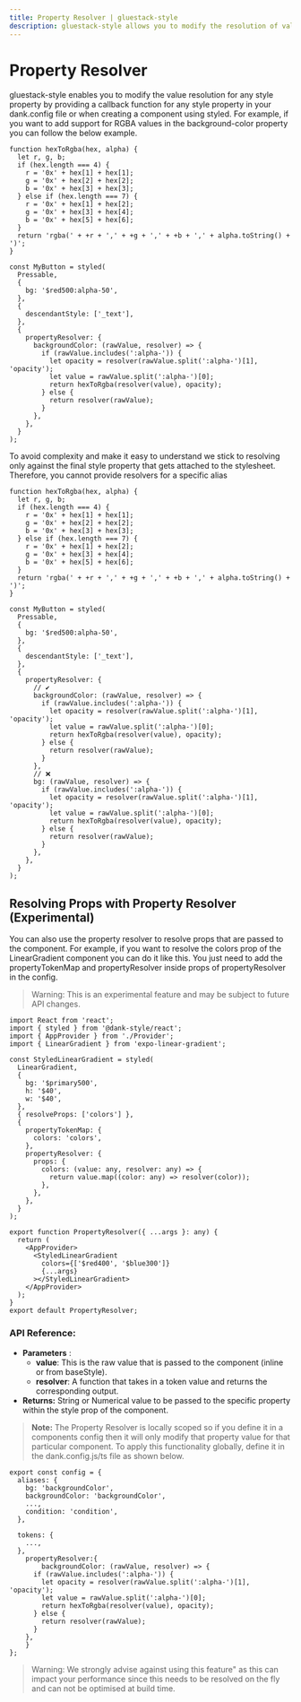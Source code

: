 ```yaml
---
title: Property Resolver | gluestack-style
description: gluestack-style allows you to modify the resolution of value of any style property that you pass by providing a callback function against any style property.
---
```



<Meta title="api/Property Resolver" />

# Property Resolver

gluestack-style enables you to modify the value resolution for any style property by providing a callback function for any style property in your dank.config file or when creating a component using styled. For example, if you want to add support for RGBA values in the background-color property you can follow the below example.

```tsx
function hexToRgba(hex, alpha) {
  let r, g, b;
  if (hex.length === 4) {
    r = '0x' + hex[1] + hex[1];
    g = '0x' + hex[2] + hex[2];
    b = '0x' + hex[3] + hex[3];
  } else if (hex.length === 7) {
    r = '0x' + hex[1] + hex[2];
    g = '0x' + hex[3] + hex[4];
    b = '0x' + hex[5] + hex[6];
  }
  return 'rgba(' + +r + ',' + +g + ',' + +b + ',' + alpha.toString() + ')';
}

const MyButton = styled(
  Pressable,
  {
    bg: '$red500:alpha-50',
  },
  {
    descendantStyle: ['_text'],
  },
  {
    propertyResolver: {
      backgroundColor: (rawValue, resolver) => {
        if (rawValue.includes(':alpha-')) {
          let opacity = resolver(rawValue.split(':alpha-')[1], 'opacity');
          let value = rawValue.split(':alpha-')[0];
          return hexToRgba(resolver(value), opacity);
        } else {
          return resolver(rawValue);
        }
      },
    },
  }
);
```

To avoid complexity and make it easy to understand we stick to resolving only against the final style property that gets attached to the stylesheet. Therefore, you cannot provide resolvers for a specific alias

```tsx
function hexToRgba(hex, alpha) {
  let r, g, b;
  if (hex.length === 4) {
    r = '0x' + hex[1] + hex[1];
    g = '0x' + hex[2] + hex[2];
    b = '0x' + hex[3] + hex[3];
  } else if (hex.length === 7) {
    r = '0x' + hex[1] + hex[2];
    g = '0x' + hex[3] + hex[4];
    b = '0x' + hex[5] + hex[6];
  }
  return 'rgba(' + +r + ',' + +g + ',' + +b + ',' + alpha.toString() + ')';
}

const MyButton = styled(
  Pressable,
  {
    bg: '$red500:alpha-50',
  },
  {
    descendantStyle: ['_text'],
  },
  {
    propertyResolver: {
      // ✔️
      backgroundColor: (rawValue, resolver) => {
        if (rawValue.includes(':alpha-')) {
          let opacity = resolver(rawValue.split(':alpha-')[1], 'opacity');
          let value = rawValue.split(':alpha-')[0];
          return hexToRgba(resolver(value), opacity);
        } else {
          return resolver(rawValue);
        }
      },
      // ❌
      bg: (rawValue, resolver) => {
        if (rawValue.includes(':alpha-')) {
          let opacity = resolver(rawValue.split(':alpha-')[1], 'opacity');
          let value = rawValue.split(':alpha-')[0];
          return hexToRgba(resolver(value), opacity);
        } else {
          return resolver(rawValue);
        }
      },
    },
  }
);
```

## Resolving Props with Property Resolver (Experimental)

You can also use the property resolver to resolve props that are passed to the component. For example, if you want to resolve the colors prop of the LinearGradient component you can do it like this. You just need to add the propertyTokenMap and propertyResolver inside props of propertyResolver in the config.

> Warning: This is an experimental feature and may be subject to future API changes.

```tsx
import React from 'react';
import { styled } from '@dank-style/react';
import { AppProvider } from './Provider';
import { LinearGradient } from 'expo-linear-gradient';

const StyledLinearGradient = styled(
  LinearGradient,
  {
    bg: '$primary500',
    h: '$40',
    w: '$40',
  },
  { resolveProps: ['colors'] },
  {
    propertyTokenMap: {
      colors: 'colors',
    },
    propertyResolver: {
      props: {
        colors: (value: any, resolver: any) => {
          return value.map((color: any) => resolver(color));
        },
      },
    },
  }
);

export function PropertyResolver({ ...args }: any) {
  return (
    <AppProvider>
      <StyledLinearGradient
        colors={['$red400', '$blue300']}
        {...args}
      ></StyledLinearGradient>
    </AppProvider>
  );
}
export default PropertyResolver;
```

### API Reference:

- **Parameters** :
  - **value**: This is the raw value that is passed to the component (inline or from baseStyle).
  - **resolver**: A function that takes in a token value and returns the corresponding output.
- **Returns:** String or Numerical value to be passed to the specific property within the style prop of the component.

> **Note:** The Property Resolver is locally scoped so if you define it in a components config then it will only modify that property value for that particular component. To apply this functionality globally, define it in the dank.config.js/ts file as shown below.

```tsx
export const config = {
  aliases: {
    bg: 'backgroundColor',
    backgroundColor: 'backgroundColor',
    ...,
    condition: 'condition',
  },

  tokens: {
    ...,
  },
	propertyResolver:{
		backgroundColor: (rawValue, resolver) => {
      if (rawValue.includes(':alpha-')) {
        let opacity = resolver(rawValue.split(':alpha-')[1], 'opacity');
        let value = rawValue.split(':alpha-')[0];
        return hexToRgba(resolver(value), opacity);
      } else {
        return resolver(rawValue);
      }
    },
	}
};
```

> Warning: We strongly advise against using this feature" as this can impact your performance since this needs to be resolved on the fly and can not be optimised at build time.

